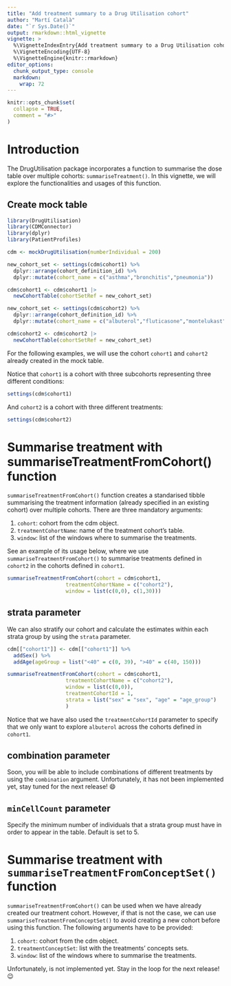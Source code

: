 ```yaml
---
title: "Add treatment summary to a Drug Utilisation cohort"
author: "Martí Català"
date: "`r Sys.Date()`"
output: rmarkdown::html_vignette
vignette: >
  %\VignetteIndexEntry{Add treatment summary to a Drug Utilisation cohort}
  %\VignetteEncoding{UTF-8}
  %\VignetteEngine{knitr::rmarkdown}
editor_options: 
  chunk_output_type: console
  markdown: 
    wrap: 72
---
```


```r
knitr::opts_chunk$set(
  collapse = TRUE,
  comment = "#>"
)
```

# Introduction

The DrugUtilisation package incorporates a function to summarise the
dose table over multiple cohorts: `summariseTreatment()`. In this
vignette, we will explore the functionalities and usages of this
function.

## Create mock table

```r
library(DrugUtilisation)
library(CDMConnector)
library(dplyr)
library(PatientProfiles)

cdm <- mockDrugUtilisation(numberIndividual = 200)

new_cohort_set <- settings(cdm$cohort1) %>%
  dplyr::arrange(cohort_definition_id) %>%
  dplyr::mutate(cohort_name = c("asthma","bronchitis","pneumonia"))

cdm$cohort1 <- cdm$cohort1 |>
  newCohortTable(cohortSetRef = new_cohort_set)

new_cohort_set <- settings(cdm$cohort2) %>%
  dplyr::arrange(cohort_definition_id) %>%
  dplyr::mutate(cohort_name = c("albuterol","fluticasone","montelukast"))

cdm$cohort2 <- cdm$cohort2 |>
  newCohortTable(cohortSetRef = new_cohort_set)

```

For the following examples, we will use the cohort `cohort1` and
`cohort2` already created in the mock table.

Notice that `cohort1` is a cohort with three subcohorts representing
three different conditions:

```r
settings(cdm$cohort1)
```

And `cohort2` is a cohort with three different treatments:

```r
settings(cdm$cohort2)
```

# Summarise treatment with summariseTreatmentFromCohort() function

`summariseTreatmentFromCohort()` function creates a standarised tibble
summarising the treatment information (already specified in an existing cohort) over multiple cohorts. There are three mandatory arguments:

1.  `cohort`: cohort from the cdm object.
2.  `treatmentCohortName`: name of the treatment cohort's table.
3.  `window`: list of the windows where to summarise the treatments.

See an example of its usage below, where we use
`summariseTreatmentFromCohort()` to summarise treatments defined in
`cohort2` in the cohorts defined in `cohort1`.

```r
summariseTreatmentFromCohort(cohort = cdm$cohort1,
                   treatmentCohortName = c("cohort2"),
                   window = list(c(0,0), c(1,30)))
```

## strata parameter

We can also stratify our cohort and calculate the estimates within each
strata group by using the `strata` parameter.

```r
cdm[["cohort1"]] <- cdm[["cohort1"]] %>%
  addSex() %>%
  addAge(ageGroup = list("<40" = c(0, 39), ">40" = c(40, 150)))

summariseTreatmentFromCohort(cohort = cdm$cohort1,
                   treatmentCohortName = c("cohort2"),
                   window = list(c(0,0)),
                   treatmentCohortId = 1,
                   strata = list("sex" = "sex", "age" = "age_group")
                   )
```

Notice that we have also used the `treatmentCohortId` parameter to
specify that we only want to explore `albuterol` across the cohorts defined in
`cohort1`.

## combination parameter

Soon, you will be able to include combinations of different treatments
by using the `combination` argument. Unfortunately, it has not been
implemented yet, stay tuned for the next release! 😄

## `minCellCount` parameter

Specify the minimum number of individuals that a strata group must have
in order to appear in the table. Default is set to 5.

# Summarise treatment with `summariseTreatmentFromConceptSet()` function

`summariseTreatmentFromCohort()` can be used when we have already
created our treatment cohort. However, if that is not the case, we can
use `summariseTreatmentFromConceptSet()` to avoid creating a new cohort
before using this function. The following arguments have to be provided:

1.  `cohort`: cohort from the cdm object.
2.  `treatmentConceptSet`: list with the treatments' concepts sets.
3.  `window`: list of the windows where to summarise the treatments.

Unfortunately, is not implemented yet. Stay in the loop for the next
release!😉
